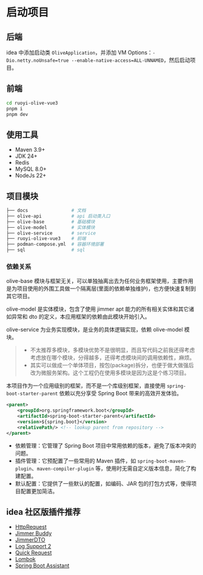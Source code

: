 # 启动项目

## 后端

idea 中添加启动类 `OliveApplication`，并添加 VM Options：`-Dio.netty.noUnsafe=true --enable-native-access=ALL-UNNAMED`，然后启动项目。

## 前端

```bash
cd ruoyi-olive-vue3
pnpm i
pnpm dev
```

## 使用工具

- Maven 3.9+
- JDK 24+
- Redis
- MySQL 8.0+
- NodeJs 22+

## 项目模块

```bash
├── docs                # 文档
├── olive-api           # api 启动类入口
├── olive-base          # 基础模块
├── olive-model         # 实体模块
├── olive-service       # service
├── ruoyi-olive-vue3    # 前端
├── podman-compose.yml  # 容器环境部署
├── sql                 # sql
```

### 依赖关系

olive-base 模块与框架无关，可以单独抽离出去为任何业务框架使用，主要作用是为项目使用的外围工具做一个隔离层(里面的依赖单独维护)，也方便快速复制到其它项目。

olive-model 是实体模块，包含了使用 jimmer apt 能力的所有相关实体和其它诸如异常和 dto 的定义，本应用框架的依赖由此模块开始引入。

olive-service 为业务实现模块，是业务的具体逻辑实现，依赖 olive-model 模块。

> - 不太推荐多模块，多模块优势不是很明显，而且写代码之前我还得考虑考虑放在哪个模块，分得越多，还得考虑模块间的调用依赖性，麻烦。
> - 其实可以做成一个单体项目，按包(package)拆分，也便于做大做强后改为微服务架构。这个工程仍在使用多模块是因为这是个练习项目。

本项目作为一个应用级别的框架，而不是一个库级别框架，直接使用 `spring-boot-starter-parent` 依赖以充分享受 Spring Boot 带来的高效开发体验。

```xml title="pom.xml"
<parent>
    <groupId>org.springframework.boot</groupId>
    <artifactId>spring-boot-starter-parent</artifactId>
    <version>${spring.boot}</version>
    <relativePath/> <!-- lookup parent from repository -->
</parent>
```

- 依赖管理：它管理了 Spring Boot 项目中常用依赖的版本，避免了版本冲突的问题。
- 插件管理：它预配置了一些常用的 Maven 插件，如 `spring-boot-maven-plugin`、`maven-compiler-plugin` 等，使用时无需自定义版本信息，简化了构建配置。
- 默认配置：它提供了一些默认的配置，如编码、JAR 包的打包方式等，使得项目配置更加简洁。

## idea 社区版插件推荐

- [HttpRequest](https://plugins.jetbrains.com/plugin/26352-httprequest)
- [Jimmer Buddy](https://plugins.jetbrains.com/plugin/26622-jimmer-buddy)
- [JimmerDTO](https://plugins.jetbrains.com/plugin/22618-jimmerdto)
- [Log Support 2](https://plugins.jetbrains.com/plugin/9417-log-support-2)
- [Quick Request](https://plugins.jetbrains.com/plugin/21800-quick-request)
- [Lombok](https://plugins.jetbrains.com/plugin/6317-lombok)
- [Spring Boot Assistant](https://plugins.jetbrains.com/plugin/17747-spring-boot-assistant)
